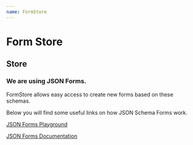 ```yaml
---
name: FormStore
---
```



# Form Store

## Store

### We are using JSON Forms. 

FormStore allows easy access to create new forms based on these schemas.

Below you will find some useful links on how JSON Schema Forms work.

[JSON Forms Playground](https://mozilla-services.github.io/react-jsonschema-form/)

[JSON Forms Documentation](https://github.com/mozilla-services/react-jsonschema-form)

